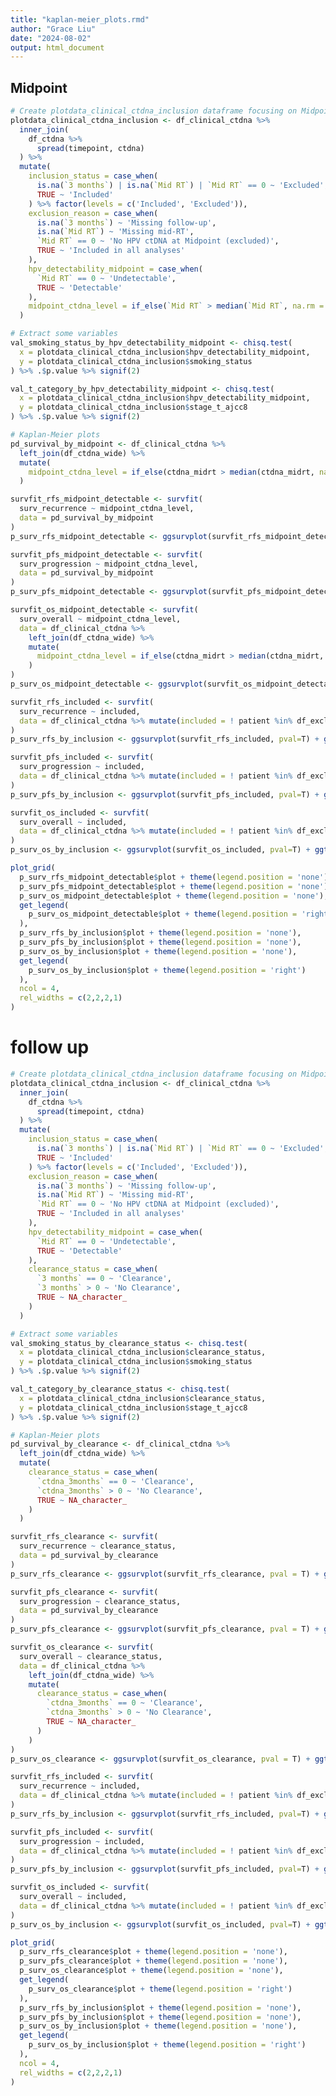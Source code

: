 ```yaml
---
title: "kaplan-meier_plots.rmd"
author: "Grace Liu"
date: "2024-08-02"
output: html_document
---
```


## Midpoint

```r

# Create plotdata_clinical_ctdna_inclusion dataframe focusing on Midpoint HPV DNA
plotdata_clinical_ctdna_inclusion <- df_clinical_ctdna %>%
  inner_join(
    df_ctdna %>%
      spread(timepoint, ctdna)
  ) %>%
  mutate(
    inclusion_status = case_when(
      is.na(`3 months`) | is.na(`Mid RT`) | `Mid RT` == 0 ~ 'Excluded',
      TRUE ~ 'Included'
    ) %>% factor(levels = c('Included', 'Excluded')),
    exclusion_reason = case_when(
      is.na(`3 months`) ~ 'Missing follow-up',
      is.na(`Mid RT`) ~ 'Missing mid-RT',
      `Mid RT` == 0 ~ 'No HPV ctDNA at Midpoint (excluded)',
      TRUE ~ 'Included in all analyses'
    ),
    hpv_detectability_midpoint = case_when(
      `Mid RT` == 0 ~ 'Undetectable',
      TRUE ~ 'Detectable'
    ),
    midpoint_ctdna_level = if_else(`Mid RT` > median(`Mid RT`, na.rm = TRUE), 'Above Median', 'Below Median')
  )

# Extract some variables
val_smoking_status_by_hpv_detectability_midpoint <- chisq.test(
  x = plotdata_clinical_ctdna_inclusion$hpv_detectability_midpoint,
  y = plotdata_clinical_ctdna_inclusion$smoking_status
) %>% .$p.value %>% signif(2)

val_t_category_by_hpv_detectability_midpoint <- chisq.test(
  x = plotdata_clinical_ctdna_inclusion$hpv_detectability_midpoint,
  y = plotdata_clinical_ctdna_inclusion$stage_t_ajcc8
) %>% .$p.value %>% signif(2)

# Kaplan-Meier plots
pd_survival_by_midpoint <- df_clinical_ctdna %>%
  left_join(df_ctdna_wide) %>%
  mutate(
    midpoint_ctdna_level = if_else(ctdna_midrt > median(ctdna_midrt, na.rm = TRUE), 'Above Median', 'Below Median')
  )

survfit_rfs_midpoint_detectable <- survfit(
  surv_recurrence ~ midpoint_ctdna_level,
  data = pd_survival_by_midpoint
)
p_surv_rfs_midpoint_detectable <- ggsurvplot(survfit_rfs_midpoint_detectable, pval = T) + ggtitle('RFS by Midpoint HPV DNA Level')

survfit_pfs_midpoint_detectable <- survfit(
  surv_progression ~ midpoint_ctdna_level,
  data = pd_survival_by_midpoint
)
p_surv_pfs_midpoint_detectable <- ggsurvplot(survfit_pfs_midpoint_detectable, pval = T) + ggtitle('PFS by Midpoint HPV DNA Level')

survfit_os_midpoint_detectable <- survfit(
  surv_overall ~ midpoint_ctdna_level,
  data = df_clinical_ctdna %>%
    left_join(df_ctdna_wide) %>%
    mutate(
      midpoint_ctdna_level = if_else(ctdna_midrt > median(ctdna_midrt, na.rm = TRUE), 'Above Median', 'Below Median')
    )
)
p_surv_os_midpoint_detectable <- ggsurvplot(survfit_os_midpoint_detectable, pval = T) + ggtitle('OS by Midpoint HPV DNA Level')

survfit_rfs_included <- survfit(
  surv_recurrence ~ included,
  data = df_clinical_ctdna %>% mutate(included = ! patient %in% df_exclude$patient)
)
p_surv_rfs_by_inclusion <- ggsurvplot(survfit_rfs_included, pval=T) + ggtitle('RFS by inclusion status')

survfit_pfs_included <- survfit(
  surv_progression ~ included,
  data = df_clinical_ctdna %>% mutate(included = ! patient %in% df_exclude$patient)
)
p_surv_pfs_by_inclusion <- ggsurvplot(survfit_pfs_included, pval=T) + ggtitle('PFS by inclusion status')

survfit_os_included <- survfit(
  surv_overall ~ included,
  data = df_clinical_ctdna %>% mutate(included = ! patient %in% df_exclude$patient)
)
p_surv_os_by_inclusion <- ggsurvplot(survfit_os_included, pval=T) + ggtitle('OS by inclusion status')

plot_grid(
  p_surv_rfs_midpoint_detectable$plot + theme(legend.position = 'none'),
  p_surv_pfs_midpoint_detectable$plot + theme(legend.position = 'none'),
  p_surv_os_midpoint_detectable$plot + theme(legend.position = 'none'),
  get_legend(
    p_surv_os_midpoint_detectable$plot + theme(legend.position = 'right')
  ),
  p_surv_rfs_by_inclusion$plot + theme(legend.position = 'none'),
  p_surv_pfs_by_inclusion$plot + theme(legend.position = 'none'),
  p_surv_os_by_inclusion$plot + theme(legend.position = 'none'),
  get_legend(
    p_surv_os_by_inclusion$plot + theme(legend.position = 'right')
  ),
  ncol = 4,
  rel_widths = c(2,2,2,1)
)

```

# follow up

```r
# Create plotdata_clinical_ctdna_inclusion dataframe focusing on Midpoint HPV DNA and follow-up clearance
plotdata_clinical_ctdna_inclusion <- df_clinical_ctdna %>%
  inner_join(
    df_ctdna %>%
      spread(timepoint, ctdna)
  ) %>%
  mutate(
    inclusion_status = case_when(
      is.na(`3 months`) | is.na(`Mid RT`) | `Mid RT` == 0 ~ 'Excluded',
      TRUE ~ 'Included'
    ) %>% factor(levels = c('Included', 'Excluded')),
    exclusion_reason = case_when(
      is.na(`3 months`) ~ 'Missing follow-up',
      is.na(`Mid RT`) ~ 'Missing mid-RT',
      `Mid RT` == 0 ~ 'No HPV ctDNA at Midpoint (excluded)',
      TRUE ~ 'Included in all analyses'
    ),
    hpv_detectability_midpoint = case_when(
      `Mid RT` == 0 ~ 'Undetectable',
      TRUE ~ 'Detectable'
    ),
    clearance_status = case_when(
      `3 months` == 0 ~ 'Clearance',
      `3 months` > 0 ~ 'No Clearance',
      TRUE ~ NA_character_
    )
  )

# Extract some variables
val_smoking_status_by_clearance_status <- chisq.test(
  x = plotdata_clinical_ctdna_inclusion$clearance_status,
  y = plotdata_clinical_ctdna_inclusion$smoking_status
) %>% .$p.value %>% signif(2)

val_t_category_by_clearance_status <- chisq.test(
  x = plotdata_clinical_ctdna_inclusion$clearance_status,
  y = plotdata_clinical_ctdna_inclusion$stage_t_ajcc8
) %>% .$p.value %>% signif(2)

# Kaplan-Meier plots
pd_survival_by_clearance <- df_clinical_ctdna %>%
  left_join(df_ctdna_wide) %>%
  mutate(
    clearance_status = case_when(
      `ctdna_3months` == 0 ~ 'Clearance',
      `ctdna_3months` > 0 ~ 'No Clearance',
      TRUE ~ NA_character_
    )
  )

survfit_rfs_clearance <- survfit(
  surv_recurrence ~ clearance_status,
  data = pd_survival_by_clearance
)
p_surv_rfs_clearance <- ggsurvplot(survfit_rfs_clearance, pval = T) + ggtitle('RFS by HPV DNA Clearance Status at Follow-up')

survfit_pfs_clearance <- survfit(
  surv_progression ~ clearance_status,
  data = pd_survival_by_clearance
)
p_surv_pfs_clearance <- ggsurvplot(survfit_pfs_clearance, pval = T) + ggtitle('PFS by HPV DNA Clearance Status at Follow-up')

survfit_os_clearance <- survfit(
  surv_overall ~ clearance_status,
  data = df_clinical_ctdna %>%
    left_join(df_ctdna_wide) %>%
    mutate(
      clearance_status = case_when(
        `ctdna_3months` == 0 ~ 'Clearance',
        `ctdna_3months` > 0 ~ 'No Clearance',
        TRUE ~ NA_character_
      )
    )
)
p_surv_os_clearance <- ggsurvplot(survfit_os_clearance, pval = T) + ggtitle('OS by HPV DNA Clearance Status at Follow-up')

survfit_rfs_included <- survfit(
  surv_recurrence ~ included,
  data = df_clinical_ctdna %>% mutate(included = ! patient %in% df_exclude$patient)
)
p_surv_rfs_by_inclusion <- ggsurvplot(survfit_rfs_included, pval=T) + ggtitle('RFS by inclusion status')

survfit_pfs_included <- survfit(
  surv_progression ~ included,
  data = df_clinical_ctdna %>% mutate(included = ! patient %in% df_exclude$patient)
)
p_surv_pfs_by_inclusion <- ggsurvplot(survfit_pfs_included, pval=T) + ggtitle('PFS by inclusion status')

survfit_os_included <- survfit(
  surv_overall ~ included,
  data = df_clinical_ctdna %>% mutate(included = ! patient %in% df_exclude$patient)
)
p_surv_os_by_inclusion <- ggsurvplot(survfit_os_included, pval=T) + ggtitle('OS by inclusion status')

plot_grid(
  p_surv_rfs_clearance$plot + theme(legend.position = 'none'),
  p_surv_pfs_clearance$plot + theme(legend.position = 'none'),
  p_surv_os_clearance$plot + theme(legend.position = 'none'),
  get_legend(
    p_surv_os_clearance$plot + theme(legend.position = 'right')
  ),
  p_surv_rfs_by_inclusion$plot + theme(legend.position = 'none'),
  p_surv_pfs_by_inclusion$plot + theme(legend.position = 'none'),
  p_surv_os_by_inclusion$plot + theme(legend.position = 'none'),
  get_legend(
    p_surv_os_by_inclusion$plot + theme(legend.position = 'right')
  ),
  ncol = 4,
  rel_widths = c(2,2,2,1)
)


```
